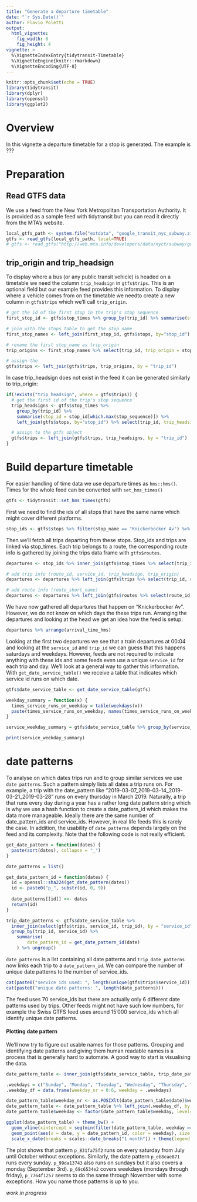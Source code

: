 ```yaml
---
title: "Generate a departure timetable"
date: "`r Sys.Date()`"
author: Flavio Poletti
output: 
  html_vignette:
    fig_width: 6
    fig_height: 4
vignette: >
  %\VignetteIndexEntry{tidytransit-Timetable}
  %\VignetteEngine{knitr::rmarkdown}
  %\VignetteEncoding{UTF-8}
---
```


```r
knitr::opts_chunk$set(echo = TRUE)
library(tidytransit)
library(dplyr)
library(openssl)
library(ggplot2)
```

# Overview

In this vignette a departure timetable for a stop is generated. The example is ???

# Preparation

## Read GTFS data

We use a feed from the New York Metropolitan Transportation Authority. It is provided as a sample feed with tidytransit but you can read it directly from the MTA's website. 

```r
local_gtfs_path <- system.file("extdata", "google_transit_nyc_subway.zip", package = "tidytransit")
gtfs <- read_gtfs(local_gtfs_path, local=TRUE)
# gtfs <- read_gtfs("http://web.mta.info/developers/data/nyct/subway/google_transit.zip")
```

## trip_origin and trip_headsign

To display where a bus (or any public transit vehicle) is headed on a timetable we need the column `trip_headsign` in `gtfs$trips`. This is an optional field but our example feed provides this information. To display where a vehicle comes from on the timetable we needto create a new column in `gtfs$trips` which we'll call `trip_origin`.

```r
# get the id of the first stop in the trip's stop sequence
first_stop_id <- gtfs$stop_times %>% group_by(trip_id) %>% summarise(stop_id = stop_id[which.min(stop_sequence)])

# join with the stops table to get the stop_name
first_stop_names <- left_join(first_stop_id, gtfs$stops, by="stop_id")

# rename the first stop_name as trip_origin
trip_origins <- first_stop_names %>% select(trip_id, trip_origin = stop_name)

# assign the 
gtfs$trips <- left_join(gtfs$trips, trip_origins, by = "trip_id")
```

In case trip_headsign does not exist in the feed it can be generated similarly to trip_origin:

```r
if(!exists("trip_headsign", where = gtfs$trips)) {
  # get the first id of the trip's stop sequence
  trip_headsigns <- gtfs$stop_times %>% 
    group_by(trip_id) %>% 
    summarise(stop_id = stop_id[which.max(stop_sequence)]) %>% 
    left_join(gtfs$stops, by="stop_id") %>% select(trip_id, trip_headsign = stop_name)

  # assign to the gtfs object 
  gtfs$trips <- left_join(gtfs$trips, trip_headsigns, by = "trip_id")
}
```

# Build departure timetable

For easier handling of time data we use departure times as `hms::hms()`. Times for the whole feed can be converted with `set_hms_times()`

```r
gtfs <- tidytransit::set_hms_times(gtfs)
```


First we need to find the ids of all stops that have the same name which might cover different platforms.

```r
stop_ids <- gtfs$stops %>% filter(stop_name == "Knickerbocker Av") %>% select(stop_id)
```

Then we'll fetch all trips departing from these stops. Stop_ids and trips are linked via stop_times. Each trip belongs to a route, the corresponding route info is gathered by joining the trips data frame with `gtfs$routes`.

```r
departures <- stop_ids %>% inner_join(gtfs$stop_times %>% select(trip_id, arrival_time_hms, departure_time_hms, stop_id), by = "stop_id")

# add trip info (route_id, service_id, trip_headsign, trip_origin)
departures <- departures %>% left_join(gtfs$trips %>% select(trip_id, route_id, service_id, trip_headsign, trip_origin), by = "trip_id")

# add route info (route_short_name)
departures <- departures %>% left_join(gtfs$routes %>% select(route_id, route_short_name), by = "route_id")
```

We have now gathered all departures that happen on "Knickerbocker Av". However, we do not know on which days the these trips run. Arranging the departures and looking at the head we get an idea how the feed is setup:

```r
departures %>% arrange(arrival_time_hms)
```

Looking at the first two departures we see that a train departures at 00:04 and looking at the `service_id` and `trip_id` we can guess that this happens saturdays and weekdays. However, feeds are not required to indicate anything with these ids and some feeds even use a unique `service_id` for each trip and day. We'll look at a general way to gather this information. With `get_date_service_table()` we receive a table that indicates which service id runs on which date.

```r
gtfs$date_service_table <- get_date_service_table(gtfs)

weekday_summary = function(x) {
  times_service_runs_on_weekday = table(weekdays(x))
  paste(times_service_runs_on_weekday, names(times_service_runs_on_weekday), sep = "x ", collapse = ", ")
}

service_weekday_summary = gtfs$date_service_table %>% group_by(service_id) %>% summarise(weekday_summary = weekday_summary(date))

print(service_weekday_summary)
```

# date patterns

To analyse on which dates trips run and to group similar services we use `date patterns`. Such a pattern simply lists all dates a trip runs on. For example, a trip with the date_pattern like "2019-03-07_2019-03-14_2019-03-21_2019-03-28" runs on every thursday in March 2019. Naturally, a trip that runs every day during a year has a rather long date pattern string which is why we use a hash function to create a date_pattern_id which makes the data more manageable. Ideally there are the same number of date_pattern_ids and service_ids. However, in real life feeds this is rarely the case. In addition, the usability of `date patterns` depends largely on the feed and its complexity. Note that the following code is not really efficient.

```r
get_date_pattern = function(dates) {
  paste(sort(dates), collapse = "_")
}

date_patterns = list()

get_date_pattern_id = function(dates) {
  id = openssl::sha224(get_date_pattern(dates))
  id <- paste0("p_", substr(id, 0, 9))
  
  date_patterns[[id]] <<- dates
  return(id)
}

trip_date_patterns <- gtfs$date_service_table %>% 
  inner_join(select(gtfs$trips, service_id, trip_id), by = "service_id") %>% 
  group_by(trip_id, service_id) %>%
	summarise(
		date_pattern_id = get_date_pattern_id(date)
	) %>% ungroup()
```

`date_patterns` is a list containing all date patterns and `trip_date_patterns` now links each trip to a `date_pattern_id`. We can compare the number of unique date patterns to the number of service_ids.

```r
cat(paste0("service ids used: ", length(unique(gtfs$trips$service_id))), "\n")
cat(paste0("unique date patterns: ", length(date_patterns)))
```

The feed uses 70 service_ids but there are actually only 6 different date patterns used by trips. Other feeds might not have such low numbers, for example the Swiss GTFS feed uses around 15'000 service_ids which all identify unique date patterns.

#### Plotting date pattern

We'll now try to figure out usable names for those patterns. Grouping and identifying date patterns and giving them human readable names is a process that is generally hard to automate. A good way to start is visualising the data.

```r
date_pattern_table <- inner_join(gtfs$date_service_table, trip_date_patterns, by = "service_id")

.weekdays = c("Sunday", "Monday", "Tuesday", "Wednesday", "Thursday", "Friday", "Saturday")
.weekday_df = data.frame(weekday_nr = 0:6, weekday = .weekdays)

date_pattern_table$weekday_nr <- as.POSIXlt(date_pattern_table$date)$wday
date_pattern_table <- date_pattern_table %>% left_join(.weekday_df, by = "weekday_nr")
date_pattern_table$weekday <- factor(date_pattern_table$weekday, levels = .weekdays)

ggplot(date_pattern_table) + theme_bw() + 
  geom_vline(xintercept = seq(min(filter(date_pattern_table, weekday == "Sunday")$date), max(date_pattern_table$date), 7), color = "#747474") +
  geom_point(aes(x = date, y = date_pattern_id, color = weekday), size = 0.7) + 
  scale_x_date(breaks = scales::date_breaks("1 month")) + theme(legend.position = "bottom")
```

The plot shows that pattern `p_831fa75f2` runs on every saturday from July until October without exceptions. Similarly, the date pattern `p_eb8eae871` runs every sunday. `p_99da13743` also runs on sundays but it also covers a monday (September 3rd). `p_69c6534e2` covers weekdays (mondays through friday), `p_7764f1257` seems to do the same through November with some exceptions. How you name those patterns is up to you.

_work in progress_